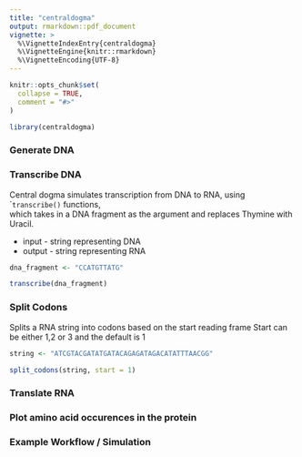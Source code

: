 ```yaml
---
title: "centraldogma"
output: rmarkdown::pdf_document
vignette: >
  %\VignetteIndexEntry{centraldogma}
  %\VignetteEngine{knitr::rmarkdown}
  %\VignetteEncoding{UTF-8}
---
```


```r
knitr::opts_chunk$set(
  collapse = TRUE,  
  comment = "#>"
)
```

```r
library(centraldogma)
```

### Generate DNA


### Transcribe DNA

Central dogma simulates transcription from DNA to RNA, using ```transcribe()`` functions,   
which takes in a DNA fragment as the argument and replaces Thymine with Uracil. 

* input - string representing DNA
* output - string representing RNA

```r
dna_fragment <- "CCATGTTATG"

transcribe(dna_fragment)
```



### Split Codons

Splits a RNA string into codons based on the start reading frame 
Start can be either 1,2 or 3 and the default is 1

```r
string <- "ATCGTACGATATGATACAGAGATAGACATATTTAACGG"

split_codons(string, start = 1)
```


### Translate RNA

### Plot amino acid occurences in the protein 


### Example Workflow / Simulation
